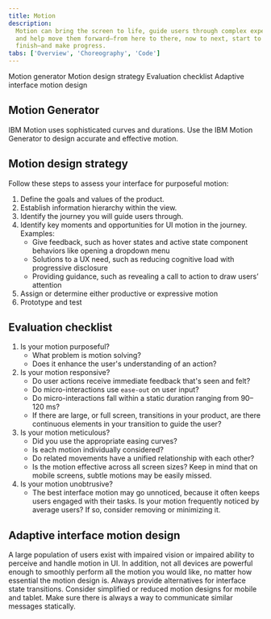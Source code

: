 ```yaml
---
title: Motion
description:
  Motion can bring the screen to life, guide users through complex experiences,
  and help move them forward—from here to there, now to next, start to
  finish—and make progress.
tabs: ['Overview', 'Choreography', 'Code']
---
```


<AnchorLinks>

<AnchorLink>Motion generator</AnchorLink>
<AnchorLink>Motion design strategy</AnchorLink>
<AnchorLink>Evaluation checklist</AnchorLink>
<AnchorLink>Adaptive interface motion design</AnchorLink>

</AnchorLinks>

## Motion Generator

IBM Motion uses sophisticated curves and durations. Use the IBM Motion Generator
to design accurate and effective motion.

<Row className="resource-card-group">
  <Column colMd={4} colLg={4} noGutterSm>
    <ResourceCard
      subTitle="Motion generator"
      href="https://ibm.github.io/motion/"
    />
  </Column>
</Row>

## Motion design strategy

Follow these steps to assess your interface for purposeful motion:

1. Define the goals and values of the product.
2. Establish information hierarchy within the view.
3. Identify the journey you will guide users through.
4. Identify key moments and opportunities for UI motion in the journey.
   Examples:
   - Give feedback, such as hover states and active state component behaviors
     like opening a dropdown menu
   - Solutions to a UX need, such as reducing cognitive load with progressive
     disclosure
   - Providing guidance, such as revealing a call to action to draw users’
     attention
5. Assign or determine either productive or expressive motion
6. Prototype and test

## Evaluation checklist

1. Is your motion purposeful?
   - What problem is motion solving?
   - Does it enhance the user's understanding of an action?
2. Is your motion responsive?
   - Do user actions receive immediate feedback that's seen and felt?
   - Do micro-interactions use `ease-out` on user input?
   - Do micro-interactions fall within a static duration ranging from 90–120 ms?
   - If there are large, or full screen, transitions in your product, are there
     continuous elements in your transition to guide the user?
3. Is your motion meticulous?
   - Did you use the appropriate easing curves?
   - Is each motion individually considered?
   - Do related movements have a unified relationship with each other?
   - Is the motion effective across all screen sizes? Keep in mind that on
     mobile screens, subtle motions may be easily missed.
4. Is your motion unobtrusive?
   - The best interface motion may go unnoticed, because it often keeps users
     engaged with their tasks. Is your motion frequently noticed by average
     users? If so, consider removing or minimizing it.

## Adaptive interface motion design

A large population of users exist with impaired vision or impaired ability to
perceive and handle motion in UI. In addition, not all devices are powerful
enough to smoothly perform all the motion you would like, no matter how
essential the motion design is. Always provide alternatives for interface state
transitions. Consider simplified or reduced motion designs for mobile and
tablet. Make sure there is always a way to communicate similar messages
statically.
